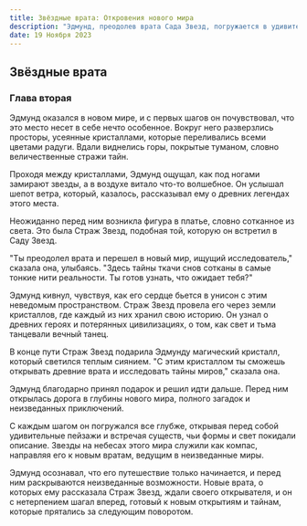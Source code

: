 ```yaml
---
title: Звёздные врата: Откровения нового мира
description: "Эдмунд, преодолев врата Сада Звезд, погружается в удивительный и мистический мир, наполненный сверкающими кристаллами и древними тайнами. Под сиянием звезд и в компании Стража Звезд, он раскрывает истории древних цивилизаций и встречает загадочные существа, которые хранят в себе неисследованные тайны."
date: 19 Ноября 2023
---
```


## Звёздные врата
### Глава вторая

Эдмунд оказался в новом мире, и с первых шагов он почувствовал, что это место несет в себе нечто особенное. Вокруг него разверзлись просторы, усеянные кристаллами, которые переливались всеми цветами радуги. Вдали виднелись горы, покрытые туманом, словно величественные стражи тайн.

Проходя между кристаллами, Эдмунд ощущал, как под ногами замирают звезды, а в воздухе витало что-то волшебное. Он услышал шепот ветра, который, казалось, рассказывал ему о древних легендах этого места.

Неожиданно перед ним возникла фигура в платье, словно сотканное из света. Это была Страж Звезд, подобная той, которую он встретил в Саду Звезд.

"Ты преодолел врата и перешел в новый мир, ищущий исследователь," сказала она, улыбаясь. "Здесь тайны ткачи снов сотканы в самые тонкие нити реальности. Ты готов узнать, что ожидает тебя?"

Эдмунд кивнул, чувствуя, как его сердце бьется в унисон с этим неведомым пространством. Страж Звезд провела его через земли кристаллов, где каждый из них хранил свою историю. Он узнал о древних героях и потерянных цивилизациях, о том, как свет и тьма танцевали вечный танец.

В конце пути Страж Звезд подарила Эдмунду магический кристалл, который светился теплым сиянием. "С этим кристаллом ты сможешь открывать древние врата и исследовать тайны миров," сказала она.

Эдмунд благодарно принял подарок и решил идти дальше. Перед ним открылась дорога в глубины нового мира, полного загадок и неизведанных приключений.

С каждым шагом он погружался все глубже, открывая перед собой удивительные пейзажи и встречая существ, чьи формы и свет покидали описание. Звезды на небесах этого мира служили как компас, направляя его к новым вратам, ведущим в неизведанные миры.

Эдмунд осознавал, что его путешествие только начинается, и перед ним раскрываются неизведанные возможности. Новые врата, о которых ему рассказала Страж Звезд, ждали своего открывателя, и он с нетерпением шагал вперед, готовый к новым открытиям и тайнам, которые прятались за следующим поворотом.
